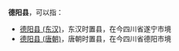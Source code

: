 '''德阳县'''，可以指：
*[[德阳县_(东汉)|德阳县 (东汉)]]，东汉时置县，在今四川省遂宁市境
*[[德阳县_(唐朝)|德阳县 (唐朝)]]，唐朝时置县，在今四川省德阳市境

{{Disambiguation|D|Cat=三字中国县名消歧义}}